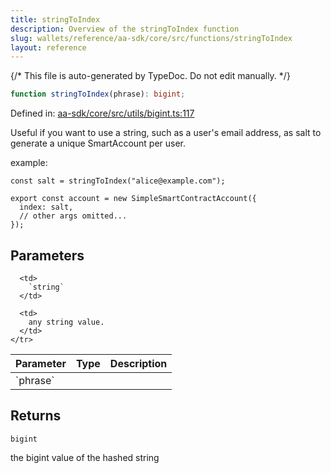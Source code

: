 ```yaml
---
title: stringToIndex
description: Overview of the stringToIndex function
slug: wallets/reference/aa-sdk/core/src/functions/stringToIndex
layout: reference
---
```


{/* This file is auto-generated by TypeDoc. Do not edit manually. */}

```ts
function stringToIndex(phrase): bigint;
```

Defined in: [aa-sdk/core/src/utils/bigint.ts:117](https://github.com/alchemyplatform/aa-sdk/blob/9f926c402d1661309abbf8eae8431e52e8c5e53f/aa-sdk/core/src/utils/bigint.ts#L117)

Useful if you want to use a string, such as a user's email address, as salt to generate a unique SmartAccount per user.

example:

```
const salt = stringToIndex("alice@example.com");

export const account = new SimpleSmartContractAccount({
  index: salt,
  // other args omitted...
});
```

## Parameters

<table>
  <thead>
    <tr>
      <th align="left">Parameter</th>
      <th align="left">Type</th>
      <th align="left">Description</th>
    </tr>
  </thead>

  <tbody>
    <tr>
      <td>
        `phrase`
      </td>

      <td>
        `string`
      </td>

      <td>
        any string value.
      </td>
    </tr>

  </tbody>
</table>

## Returns

`bigint`

the bigint value of the hashed string
